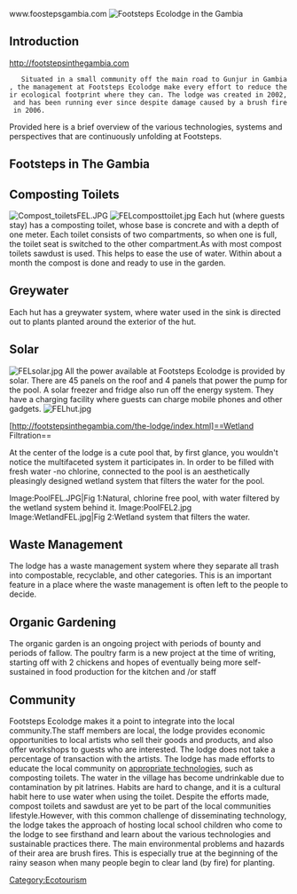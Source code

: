 

www.foostepsgambia.com
[[Image:FEL.JPG|frame|Footsteps Ecolodge in the Gambia]]
==Introduction==http://footstepsinthegambia.com
	Situated in a small community off the main road to Gunjur in Gambia, the management at Footsteps Ecolodge make every effort to reduce their ecological footprint where they can. The lodge was created in 2002, and has been running ever since despite damage caused by a brush fire in 2006.
Provided here is a brief overview of the various technologies, systems and perspectives that are continuously unfolding at Footsteps.


== Footsteps in The Gambia ==
==Composting Toilets==
[[Image:Compost toiletsFEL.JPG|thumb|left]] [[Image:FELcomposttoilet.jpg|thumb|right]]
Each hut (where guests stay) has a composting toilet, whose base is concrete and with a depth of one meter. Each toilet consists of two compartments, so when one is full, the toilet seat is switched to the other compartment.As with most compost toilets sawdust is used. This helps to ease the use of water. Within about a month the compost is done and ready to use in the garden.

==Greywater==
Each hut has a greywater system, where water used in the sink is directed out to plants planted around the exterior of the hut. 

==Solar==
[[Image:FELsolar.jpg|thumb|left]]
All the power available at Footsteps Ecolodge is provided by solar. There are 45 panels on the roof and 4 panels that power the pump for the pool.  A solar freezer and fridge also run off the energy system. They have a charging facility where guests can charge mobile phones and other gadgets.
[[Image:FELhut.jpg|thumb|center]]

[http://footstepsinthegambia.com/the-lodge/index.html]==Wetland Filtration==

At the center of the lodge is a cute pool that, by first glance, you wouldn't notice the multifaceted system it participates in. In order to be filled with fresh water -no chlorine, connected to the pool is an aesthetically pleasingly designed wetland system that filters the water for the pool.
<gallery caption="Wetland filtered pool">
Image:PoolFEL.JPG|Fig 1:Natural, chlorine free pool, with water filtered by the wetland system behind it.
Image:PoolFEL2.jpg
Image:WetlandFEL.jpg|Fig 2:Wetland system that filters the water.
</gallery>

==Waste Management==
The lodge has a waste management system where they separate all trash into compostable, recyclable, and other categories. This is an important feature in a place where the waste management is often left to the people to decide.

==Organic Gardening==
The organic garden is an ongoing project with periods of bounty and periods of fallow.
The poultry farm is a new project at the time of writing, starting off with 2 chickens and hopes of eventually being more self-sustained in food production for the kitchen and /or staff

==Community==
Footsteps Ecolodge makes it a point to integrate into the local community.The staff members are local, the lodge provides economic opportunities to local artists who sell their goods and products, and also offer workshops to guests who are interested. The lodge does not take a percentage of transaction with the artists.
The lodge has made efforts to educate the local community on [[appropriate technologies]], such  as composting toilets.  The water in the village has become undrinkable due to contamination by pit latrines. Habits are hard to change, and it is a cultural habit here to use water when using the toilet. Despite the efforts made, compost toilets and sawdust are yet to be part of the local communities lifestyle.However, with this common challenge of disseminating technology, the lodge takes the approach of hosting local school children who come to the lodge to see firsthand and learn about the various technologies and sustainable practices there. 
The main environmental problems and hazards of their area are brush fires. This is especially true at the beginning of the rainy season when many people begin to clear land (by fire) for planting.

[[Category:Ecotourism]]
